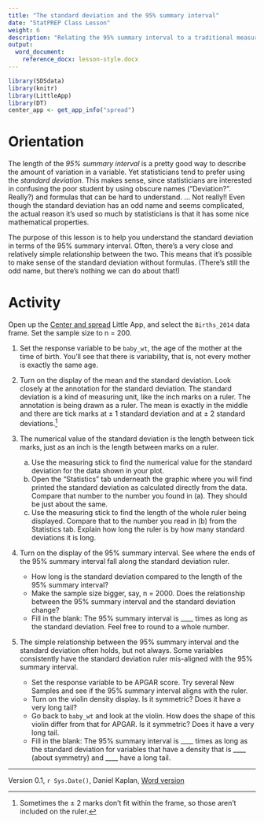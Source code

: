 ```yaml
---
title: "The standard deviation and the 95% summary interval"
date: "StatPREP Class Lesson"
weight: 6
description: "Relating the 95% summary interval to a traditional measure of spread: the standard deviation"
output:
  word_document:
    reference_docx: lesson-style.docx
---
```



```r
library(SDSdata)
library(knitr)
library(LittleApp)
library(DT)
center_app <- get_app_info("spread")
```

# Orientation 

The length of the *95% summary interval* is a pretty good way to describe the amount of variation in a variable. Yet statisticians tend to prefer using the *standard deviation*. This makes sense, since statisticians are interested in confusing the poor student by using obscure names ("Deviation?". Really?) and formulas that can be hard to understand. ... Not really!! Even though the standard deviation has an odd name and seems complicated, the actual reason it's used so much by statisticians is that it has some nice mathematical properties.

The purpose of this lesson is to help you understand the standard deviation in terms of the 95% summary interval. Often, there's a very close and relatively simple relationship between the two. This means that it's possible to make sense of the standard deviation without formulas. (There's still the odd name, but there's nothing we can do about that!)
 
# Activity

Open up the [Center and spread](`r center_app$url`) Little App, and select the `Births_2014` data frame. Set the sample size to n = 200.

1. Set the response variable to be `baby_wt`, the age of the mother at the time of birth. You'll see that there is variability, that is, not every mother is exactly the same age.

2. Turn on the display of the mean and the standard deviation. Look closely at the annotation for the standard deviation. The standard deviation is a kind of measuring unit, like the inch marks on a ruler. The annotation is being drawn as a ruler. The mean is exactly in the middle and there are tick marks at ± 1 standard deviation and at ± 2 standard deviations.^[Sometimes the ± 2 marks don't fit within the frame, so those aren't included on the ruler.]

4. The numerical value of the standard deviation is the length between tick marks, just as an inch is the length between marks on a ruler. 

    a. Use the measuring stick to find the numerical value for the standard deviation for the data shown in your plot.
    b. Open the "Statistics" tab underneath the graphic where you will find printed the standard deviation as calculated directly from the data. Compare that number to the number you found in (a). They should be just about the same.
    c. Use the measuring stick to find the length of the whole ruler being displayed. Compare that to the number you read in (b) from the Statistics tab. Explain how long the ruler is by how many standard deviations it is long.
    
5. Turn on the display of the 95% summary interval. See where the ends of the 95% summary interval fall along the standard deviation ruler.

    * How long is the standard deviation compared to the length of the 95% summary interval? 
    * Make the sample size bigger, say, n = 2000. Does the relationship between the 95% summary interval and the standard deviation change?
    * Fill in the blank: The 95% summary interval is ____ times as long as the standard deviation. Feel free to round to a whole number. 
    
6. The simple relationship between the 95% summary interval and the standard deviation often holds, but not always. Some variables consistently have the standard deviation ruler mis-aligned with the 95% summary interval.

    * Set the response variable to be APGAR score. Try several New Samples and see if the 95% summary interval aligns with the ruler.
    * Turn on the violin density display. Is it symmetric? Does it have a very long tail?
    * Go back to `baby_wt` and look at the violin. How does the shape of this violin differ from that for APGAR. Is it symmetric? Does it have a very long tail.
    * Fill in the blank: The 95% summary interval is ____ times as long as the standard deviation for variables that have a density that is ____ (about symmetry) and ____ have a long tail.


    

----------------------

Version 0.1, `r Sys.Date()`, Daniel Kaplan, [Word version](`r paste0("/word-versions/",tools::file_path_sans_ext(current_input()), ".docx")`) 
